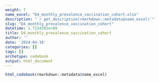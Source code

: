 ```yaml
---
weight: 7
name_excel: "D4_monthly_prevalence_vaccination_cohort.xlsx"
description: "`r get_description(rmarkdown::metadata$name_excel)`"
slug: "D4_monthly_prevalence_vaccination_cohort"
datetime: 1.7134391e+09
title: D4_monthly_prevalence_vaccination_cohort
author: ''
date: '2024-04-18'
categories: []
tags: []
archetype: codebook
output: html_document
---
```


```r
html_codebook(rmarkdown::metadata$name_excel)
```
